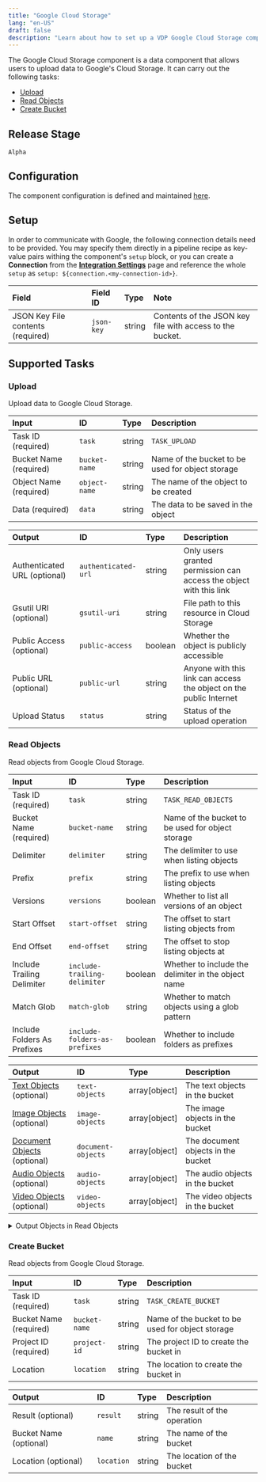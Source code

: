 ```yaml
---
title: "Google Cloud Storage"
lang: "en-US"
draft: false
description: "Learn about how to set up a VDP Google Cloud Storage component https://github.com/instill-ai/instill-core"
---
```


The Google Cloud Storage component is a data component that allows users to upload data to Google's Cloud Storage.
It can carry out the following tasks:

- [Upload](#upload)
- [Read Objects](#read-objects)
- [Create Bucket](#create-bucket)



## Release Stage

`Alpha`



## Configuration

The component configuration is defined and maintained [here](https://github.com/instill-ai/component/blob/main/data/googlecloudstorage/v0/config/definition.json).




## Setup




In order to communicate with Google, the following connection details need to be
provided. You may specify them directly in a pipeline recipe as key-value pairs
withing the component's `setup` block, or you can create a **Connection** from
the [**Integration Settings**](https://www.instill.tech/docs/vdp/integration)
page and reference the whole `setup` as `setup:
${connection.<my-connection-id>}`.

| Field | Field ID | Type | Note |
| :--- | :--- | :--- | :--- |
| JSON Key File contents (required) | `json-key` | string | Contents of the JSON key file with access to the bucket.  |






## Supported Tasks

### Upload

Upload data to Google Cloud Storage.


| Input | ID | Type | Description |
| :--- | :--- | :--- | :--- |
| Task ID (required) | `task` | string | `TASK_UPLOAD` |
| Bucket Name (required) | `bucket-name` | string | Name of the bucket to be used for object storage |
| Object Name (required) | `object-name` | string | The name of the object to be created |
| Data (required) | `data` | string | The data to be saved in the object |









| Output | ID | Type | Description |
| :--- | :--- | :--- | :--- |
| Authenticated URL (optional) | `authenticated-url` | string | Only users granted permission can access the object with this link |
| Gsutil URI (optional) | `gsutil-uri` | string | File path to this resource in Cloud Storage |
| Public Access (optional) | `public-access` | boolean | Whether the object is publicly accessible |
| Public URL (optional) | `public-url` | string | Anyone with this link can access the object on the public Internet |
| Upload Status | `status` | string | Status of the upload operation |









### Read Objects

Read objects from Google Cloud Storage.


| Input | ID | Type | Description |
| :--- | :--- | :--- | :--- |
| Task ID (required) | `task` | string | `TASK_READ_OBJECTS` |
| Bucket Name (required) | `bucket-name` | string | Name of the bucket to be used for object storage |
| Delimiter | `delimiter` | string | The delimiter to use when listing objects |
| Prefix | `prefix` | string | The prefix to use when listing objects |
| Versions | `versions` | boolean | Whether to list all versions of an object |
| Start Offset | `start-offset` | string | The offset to start listing objects from |
| End Offset | `end-offset` | string | The offset to stop listing objects at |
| Include Trailing Delimiter | `include-trailing-delimiter` | boolean | Whether to include the delimiter in the object name |
| Match Glob | `match-glob` | string | Whether to match objects using a glob pattern |
| Include Folders As Prefixes | `include-folders-as-prefixes` | boolean | Whether to include folders as prefixes |









| Output | ID | Type | Description |
| :--- | :--- | :--- | :--- |
| [Text Objects](#text-objects) (optional) | `text-objects` | array[object] | The text objects in the bucket |
| [Image Objects](#image-objects) (optional) | `image-objects` | array[object] | The image objects in the bucket |
| [Document Objects](#document-objects) (optional) | `document-objects` | array[object] | The document objects in the bucket |
| [Audio Objects](#audio-objects) (optional) | `audio-objects` | array[object] | The audio objects in the bucket |
| [Video Objects](#video-objects) (optional) | `video-objects` | array[object] | The video objects in the bucket |




<details>
<summary> Output Objects in Read Objects</summary>



#### Text Objects

| Field | Field ID | Type | Note |
| :--- | :--- | :--- | :--- |
| [Attributes](#attributes) | `attributes` | object | The attributes of the object |
| Data | `data` | string | The data of the object |





#### Attributes

| Field | Field ID | Type | Note |
| :--- | :--- | :--- | :--- |
| Content Disposition | `content-disposition` | string | The content disposition of the object |
| Content Encoding | `content-encoding` | string | The content encoding of the object |
| Content Language | `content-language` | string | The content language of the object |
| Content Type | `content-type` | string | The content type of the object |
| Media Link | `media-link` | string | The media link of the object |
| Metadata | `metadata` | object | The object metadata |
| Object Name | `name` | string | The name of the object |
| Owner | `owner` | string | The owner of the object |
| Size | `size` | integer | The size of the object |
| Storage Class | `storage-class` | string | The storage class of the object |





#### Image Objects

| Field | Field ID | Type | Note |
| :--- | :--- | :--- | :--- |
| [Attributes](#attributes) | `attributes` | object | The attributes of the object |
| Data | `data` | string | The data of the object |





#### Attributes

| Field | Field ID | Type | Note |
| :--- | :--- | :--- | :--- |
| Content Disposition | `content-disposition` | string | The content disposition of the object |
| Content Encoding | `content-encoding` | string | The content encoding of the object |
| Content Language | `content-language` | string | The content language of the object |
| Content Type | `content-type` | string | The content type of the object |
| Media Link | `media-link` | string | The media link of the object |
| Metadata | `metadata` | object | The object metadata |
| Object Name | `name` | string | The name of the object |
| Owner | `owner` | string | The owner of the object |
| Size | `size` | integer | The size of the object |
| Storage Class | `storage-class` | string | The storage class of the object |





#### Document Objects

| Field | Field ID | Type | Note |
| :--- | :--- | :--- | :--- |
| [Attributes](#attributes) | `attributes` | object | The attributes of the object |
| Data | `data` | string | The data of the object |





#### Attributes

| Field | Field ID | Type | Note |
| :--- | :--- | :--- | :--- |
| Content Disposition | `content-disposition` | string | The content disposition of the object |
| Content Encoding | `content-encoding` | string | The content encoding of the object |
| Content Language | `content-language` | string | The content language of the object |
| Content Type | `content-type` | string | The content type of the object |
| Media Link | `media-link` | string | The media link of the object |
| Metadata | `metadata` | object | The object metadata |
| Object Name | `name` | string | The name of the object |
| Owner | `owner` | string | The owner of the object |
| Size | `size` | integer | The size of the object |
| Storage Class | `storage-class` | string | The storage class of the object |





#### Audio Objects

| Field | Field ID | Type | Note |
| :--- | :--- | :--- | :--- |
| [Attributes](#attributes) | `attributes` | object | The attributes of the object |
| Data | `data` | string | The data of the object |





#### Attributes

| Field | Field ID | Type | Note |
| :--- | :--- | :--- | :--- |
| Content Disposition | `content-disposition` | string | The content disposition of the object |
| Content Encoding | `content-encoding` | string | The content encoding of the object |
| Content Language | `content-language` | string | The content language of the object |
| Content Type | `content-type` | string | The content type of the object |
| Media Link | `media-link` | string | The media link of the object |
| Metadata | `metadata` | object | The object metadata |
| Object Name | `name` | string | The name of the object |
| Owner | `owner` | string | The owner of the object |
| Size | `size` | integer | The size of the object |
| Storage Class | `storage-class` | string | The storage class of the object |





#### Video Objects

| Field | Field ID | Type | Note |
| :--- | :--- | :--- | :--- |
| [Attributes](#attributes) | `attributes` | object | The attributes of the object |
| Data | `data` | string | The data of the object |





#### Attributes

| Field | Field ID | Type | Note |
| :--- | :--- | :--- | :--- |
| Content Disposition | `content-disposition` | string | The content disposition of the object |
| Content Encoding | `content-encoding` | string | The content encoding of the object |
| Content Language | `content-language` | string | The content language of the object |
| Content Type | `content-type` | string | The content type of the object |
| Media Link | `media-link` | string | The media link of the object |
| Metadata | `metadata` | object | The object metadata |
| Object Name | `name` | string | The name of the object |
| Owner | `owner` | string | The owner of the object |
| Size | `size` | integer | The size of the object |
| Storage Class | `storage-class` | string | The storage class of the object |



</details>






### Create Bucket

Read objects from Google Cloud Storage.


| Input | ID | Type | Description |
| :--- | :--- | :--- | :--- |
| Task ID (required) | `task` | string | `TASK_CREATE_BUCKET` |
| Bucket Name (required) | `bucket-name` | string | Name of the bucket to be used for object storage |
| Project ID (required) | `project-id` | string | The project ID to create the bucket in |
| Location | `location` | string | The location to create the bucket in |









| Output | ID | Type | Description |
| :--- | :--- | :--- | :--- |
| Result (optional) | `result` | string | The result of the operation |
| Bucket Name (optional) | `name` | string | The name of the bucket |
| Location (optional) | `location` | string | The location of the bucket |










